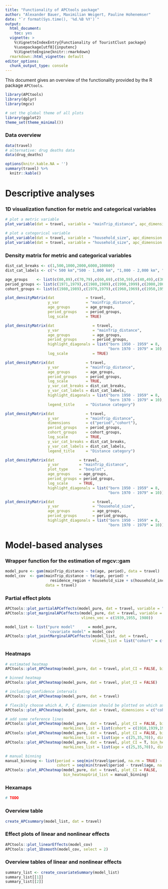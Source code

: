 ```yaml
---
title: "Functionality of APCtools package"
author: "Alexander Bauer, Maximilian Weigert, Pauline Hohenemser"
date: "`r format(Sys.time(), '%d.%B %Y')`"
output:
  html_document:
    toc: yes
  vignette: >
    %\VignetteIndexEntry{Functionality of TouristClust package}
    %\usepackage[utf8]{inputenc}
    %\VignetteEngine{knitr::rmarkdown}
  rmarkdown::html_vignette: default
editor_options:
  chunk_output_type: console
---
```


This document gives an overview of the functionality provided by the R package
`APCtools`.

```r
library(APCtools)
library(dplyr)
library(mgcv)

# set the global theme of all plots
library(ggplot2)
theme_set(theme_minimal())
```

### Data overview

```r
data(travel)
# alternative: drug deaths data
data(drug_deaths)

options(knitr.kable.NA = '')
summary(travel) %>% 
  knitr::kable()
```

# Descriptive analyses

### 1D visualization function for metric and categorical variables

```r
# plot a metric variable
plot_variable(dat = travel, variable = "mainTrip_distance", apc_dimension = "period", log_scale = TRUE)

# plot a categorical variable
plot_variable(dat = travel, variable = "household_size", apc_dimension = "period")
plot_variable(dat = travel, variable = "household_size", apc_dimension = "period", geomBar_position = "stack")
```

### Density matrix for metric and categorical variables

```r
dist_cat_breaks <- c(1,500,1000,2000,6000,100000)
dist_cat_labels <- c("< 500 km","500 - 1,000 km", "1,000 - 2,000 km", "2,000 - 6,000 km", "> 6,000 km")

age_groups    <- list(c(80,89),c(70,79),c(60,69),c(50,59),c(40,49),c(30,39),c(20,29))
period_groups <- list(c(1971,1979),c(1980,1989),c(1990,1999),c(2000,2009),c(2010,2018))
cohort_groups <- list(c(1980,1989),c(1970,1979),c(1960,1969),c(1950,1959),c(1940,1949),c(1930,1939),c(1920,1929))

plot_densityMatrix(dat              = travel,
                   y_var            = "mainTrip_distance",
                   age_groups       = age_groups,
                   period_groups    = period_groups,
                   log_scale        = TRUE)

plot_densityMatrix(dat                 = travel,
                   y_var               = "mainTrip_distance",
                   age_groups          = age_groups,
                   period_groups       = period_groups,
                   highlight_diagonals = list("born 1950 - 1959" = 8,
                                              "born 1970 - 1979" = 10),
                   log_scale           = TRUE)

plot_densityMatrix(dat              = travel,
                   y_var            = "mainTrip_distance",
                   age_groups       = age_groups,
                   period_groups    = period_groups,
                   log_scale        = TRUE,
                   y_var_cat_breaks = dist_cat_breaks,
                   y_var_cat_labels = dist_cat_labels,
                   highlight_diagonals = list("born 1950 - 1959" = 8,
                                              "born 1970 - 1979" = 10),
                   legend_title     = "Distance category")

plot_densityMatrix(dat              = travel,
                   y_var            = "mainTrip_distance",
                   dimensions       = c("period","cohort"),
                   period_groups    = period_groups,
                   cohort_groups    = cohort_groups,
                   log_scale        = TRUE,
                   y_var_cat_breaks = dist_cat_breaks,
                   y_var_cat_labels = dist_cat_labels,
                   legend_title     = "Distance category")
```


```r
plot_densityMatrix(dat           = travel,
                   y_var         = "mainTrip_distance",
                   plot_type     = "boxplot",
                   age_groups    = age_groups,
                   period_groups = period_groups,
                   log_scale     = TRUE,
                   highlight_diagonals = list("born 1950 - 1959" = 8,
                                              "born 1970 - 1979" = 10))
```


```r
plot_densityMatrix(dat                 = travel,
                   y_var               = "household_size",
                   age_groups          = age_groups,
                   period_groups       = period_groups,
                   highlight_diagonals = list("born 1950 - 1959" = 8,
                                              "born 1970 - 1979" = 10))
```


# Model-based analyses

### Wrapper function for the estimation of mgcv::gam

```r
model_pure <- gam(mainTrip_distance ~ te(age, period), data = travel)
model_cov  <- gam(mainTrip_distance ~ te(age, period) +
                    residence_region + household_size + s(household_income),
                  data = travel)
```

### Partial effect plots

```r
APCtools::plot_partialAPCeffects(model_pure, dat = travel, variable = "period")
APCtools::plot_marginalAPCeffects(model_pure, dat = travel, variable = "cohort",
                                  vlines_vec = c(1939,1955, 1980))

model_list <- list("pure model"      = model_pure,
                   "covariate model" = model_cov)
APCtools::plot_jointMarginalAPCeffects(model_list, dat = travel,
                                       vlines_list = list("cohort" = c(1939,1955, 1980)))
```

### Heatmaps

```r
# estimated heatmap
APCtools::plot_APCheatmap(model_pure, dat = travel, plot_CI = FALSE, bin_heatmap = FALSE)

# binned heatmap
APCtools::plot_APCheatmap(model_pure, dat = travel, plot_CI = FALSE)

# including confidence intervals
APCtools::plot_APCheatmap(model_pure, dat = travel)

# flexibly choose which A, P, C dimension should be plotted on which axis
APCtools::plot_APCheatmap(model_pure, dat = travel, dimensions = c("cohort","age"), plot_CI = FALSE)

# add some reference lines
APCtools::plot_APCheatmap(model_pure, dat = travel, plot_CI = FALSE, bin_heatmap = FALSE,
                          markLines_list = list(cohort = c(1910,1939,1955,1980)))
APCtools::plot_APCheatmap(model_pure, dat = travel, plot_CI = FALSE, bin_heatmap = FALSE,
                          markLines_list = list(age = c(25,35,70)), dimensions = c("period","cohort"))
APCtools::plot_APCheatmap(model_pure, dat = travel, plot_CI = T, bin_heatmap = FALSE,
                          markLines_list = list(age = c(25,35,70)), dimensions = c("period","cohort"))

# manual binning
manual_binning <- list(period = seq(min(travel$period, na.rm = TRUE) - 1, max(travel$period, na.rm = TRUE), by = 5),
                       cohort = seq(min(travel$period - travel$age, na.rm = TRUE) - 1, max(travel$period - travel$age, na.rm = TRUE), by = 10))
APCtools::plot_APCheatmap(model_pure, dat = travel, plot_CI = FALSE,
                          bin_heatmapGrid_list = manual_binning)
```

### Hexamaps

```r
# TODO
```

### Overview table

```r
create_APCsummary(model_list, dat = travel)
```

### Effect plots of linear and nonlinear effects

```r
APCtools::plot_linearEffects(model_cov)
APCtools::plot_1Dsmooth(model_cov, select = 2)
```

### Overview tables of linear and nonlinear effects

```r
summary_list <- create_covariateSummary(model_list)
summary_list[[1]]
summary_list[[2]]
```
